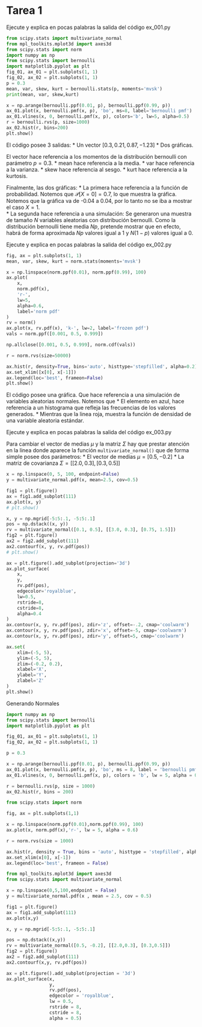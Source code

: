 # Tarea 1

::: {#exr-1}
Ejecute y explica en pocas palabras la salida del código ex_001.py
:::

```{python}
from scipy.stats import multivariate_normal
from mpl_toolkits.mplot3d import axes3d
from scipy.stats import norm
import numpy as np
from scipy.stats import bernoulli
import matplotlib.pyplot as plt
fig_01, ax_01 = plt.subplots(1, 1)
fig_02, ax_02 = plt.subplots(1, 1)
p = 0.3
mean, var, skew, kurt = bernoulli.stats(p, moments='mvsk')
print(mean, var, skew,kurt)

x = np.arange(bernoulli.ppf(0.01, p), bernoulli.ppf(0.99, p))
ax_01.plot(x, bernoulli.pmf(x, p), 'bo', ms=8, label='bernoulli pmf')
ax_01.vlines(x, 0, bernoulli.pmf(x, p), colors='b', lw=5, alpha=0.5)
r = bernoulli.rvs(p, size=1000)
ax_02.hist(r, bins=200)
plt.show()
```

El código posee 3 salidas: 
* Un vector $[0.3, 0.21, 0.87, -1.23]$
* Dos gráficas. 

El vector hace referencia a los momentos de la distribución bernoulli con parámetro $p=0.3$. 
* mean hace referencia a la media. 
* var hace referencia a la varianza.
* skew hace referencia al sesgo. 
* kurt hace referencia a la kurtosis.

Finalmente, las dos gráficas:
* La primera hace referencia a la función de probabilidad. Notemos que $\mathcal{P}[X = 0] = 0.7$, lo que muestra la gráfica. Notemos que la gráfica va de -0.04 a 0.04, por lo tanto no se iba a mostrar el caso $X=1$.  
* La segunda hace referencia a una simulación: Se generaron una muestra de tamaño $N$ variables aleatorias con distribución bernoulli. Como la distribución bernoulli tiene media $Np$, pretende mostrar que en efecto, habrá de forma aproximada $Np$ valores igual a 1 y $N(1-p)$ valores igual a 0. 

::: {#exr-1}
Ejecute y explica en pocas palabras la salida del código ex_002.py
:::


```{python}

fig, ax = plt.subplots(1, 1)
mean, var, skew, kurt = norm.stats(moments='mvsk')

x = np.linspace(norm.ppf(0.01), norm.ppf(0.99), 100)
ax.plot(
    x,
    norm.pdf(x),
    'r-',
    lw=5,
    alpha=0.6,
    label='norm pdf'
)
rv = norm()
ax.plot(x, rv.pdf(x), 'k-', lw=2, label='frozen pdf')
vals = norm.ppf([0.001, 0.5, 0.999])

np.allclose([0.001, 0.5, 0.999], norm.cdf(vals))

r = norm.rvs(size=50000)

ax.hist(r, density=True, bins='auto', histtype='stepfilled', alpha=0.2)
ax.set_xlim([x[0], x[-1]])
ax.legend(loc='best', frameon=False)
plt.show()


```

El código posee una gráfica. Que hace referencia a una simulación de variables aleatorias normales. Notemos que 
* El elemento en azul, hace referencia a un histograma que refleja las frecuencias de los valores generados.
* Mientras que la linea roja, muestra la función de densidad de una variable aleatoria estándar.

::: {#exr-1}
Ejecute y explica en pocas palabras la salida del código ex_003.py
:::

Para cambiar el vector de medias $\mu$ y la matriz $\Sigma$ hay que prestar atención en la linea donde aparece la función `multivariate_normal()` que de forma simple posee dos parámetros:
* El vector de medias $\mu = [0.5, -0.2]$
* La matriz de covarianza $\Sigma = [[2.0, 0.3], [0.3, 0.5]]$


```{python}

x = np.linspace(0, 5, 100, endpoint=False)
y = multivariate_normal.pdf(x, mean=2.5, cov=0.5)

fig1 = plt.figure()
ax = fig1.add_subplot(111)
ax.plot(x, y)
# plt.show()

x, y = np.mgrid[-5:5:.1, -5:5:.1]
pos = np.dstack((x, y))
rv = multivariate_normal([0.1, 0.5], [[3.0, 0.3], [0.75, 1.5]])
fig2 = plt.figure()
ax2 = fig2.add_subplot(111)
ax2.contourf(x, y, rv.pdf(pos))
# plt.show()

ax = plt.figure().add_subplot(projection='3d')
ax.plot_surface(
    x,
    y,
    rv.pdf(pos),
    edgecolor='royalblue',
    lw=0.5,
    rstride=8,
    cstride=8,
    alpha=0.4
)
ax.contour(x, y, rv.pdf(pos), zdir='z', offset=-.2, cmap='coolwarm')
ax.contour(x, y, rv.pdf(pos), zdir='x', offset=-5, cmap='coolwarm')
ax.contour(x, y, rv.pdf(pos), zdir='y', offset=5, cmap='coolwarm')

ax.set(
    xlim=(-5, 5),
    ylim=(-5, 5),
    zlim=(-0.2, 0.2),
    xlabel='X',
    ylabel='Y',
    zlabel='Z'
)
plt.show()
```





::: {#exr-1}
Generando Normales
:::

```{python}
import numpy as np
from scipy.stats import bernoulli
import matplotlib.pyplot as plt

fig_01, ax_01 = plt.subplots(1, 1)
fig_02, ax_02 = plt.subplots(1, 1)

p = 0.3

x = np.arange(bernoulli.ppf(0.01, p), bernoulli.ppf(0.99, p))
ax_01.plot(x, bernoulli.pmf(x, p), 'bo', ms = 8, label = 'bernoulli pmf')
ax_01.vlines(x, 0, bernoulli.pmf(x, p), colors = 'b', lw = 5, alpha = 0.5)

r = bernoulli.rvs(p, size = 1000)
ax_02.hist(r, bins = 200)

```



```{python}
from scipy.stats import norm

fig, ax = plt.subplots(1,1)

x = np.linspace(norm.ppf(0.01),norm.ppf(0.99), 100)
ax.plot(x, norm.pdf(x),'r-', lw = 5, alpha = 0.6)

r = norm.rvs(size = 1000)

ax.hist(r, density = True, bins = 'auto', histtype = 'stepfilled', alpha = 0.2)
ax.set_xlim(x[0], x[-1])
ax.legend(loc='best', frameon = False)
```



```{python}
from mpl_toolkits.mplot3d import axes3d
from scipy.stats import multivariate_normal

x = np.linspace(0,5,100,endpoint = False)
y = multivariate_normal.pdf(x , mean = 2.5, cov = 0.5)

fig1 = plt.figure()
ax = fig1.add_subplot(111)
ax.plot(x,y)

x, y = np.mgrid[-5:5:.1, -5:5:.1]

pos = np.dstack((x,y))
rv = multivariate_normal([0.5, -0.2], [[2.0,0.3], [0.3,0.5]])
fig2 = plt.figure()
ax2 = fig2.add_subplot(111)
ax2.contourf(x,y, rv.pdf(pos))

ax = plt.figure().add_subplot(projection = '3d')
ax.plot_surface(x,
                y,
                rv.pdf(pos),
                edgecolor = 'royalblue',
                lw = 0.5,
                rstride = 8,
                cstride = 8,
                alpha = 0.5)


```
